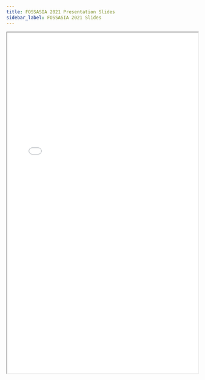 ```yaml
---
title: FOSSASIA 2021 Presentation Slides
sidebar_label: FOSSASIA 2021 Slides
---
```



<div style={{ textAlign: "center" }}>
  <iframe src={PDF} height="900px" width="100%" />
</div>

:::tip Let's learn together 😊

Feel free to approach us if you have any questions, or if you found any errors!

:::